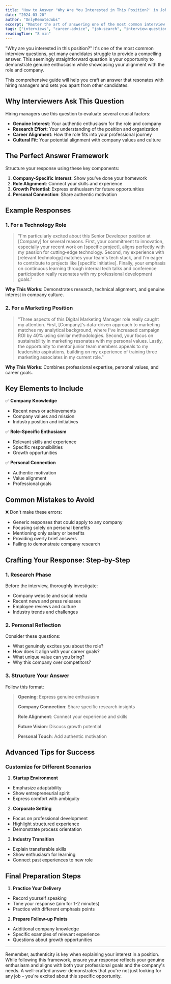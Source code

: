 ```yaml
---
title: "How to Answer 'Why Are You Interested in This Position?' in Job Interviews"
date: "2024-03-20"
author: "OnlyRemoteJobs"
excerpt: "Master the art of answering one of the most common interview questions with our comprehensive guide, including proven frameworks and real examples."
tags: ["interviews", "career-advice", "job-search", "interview-questions"]
readingTime: "8 min"
---
```


"Why are you interested in this position?" It's one of the most common interview questions, yet many candidates struggle to provide a compelling answer. This seemingly straightforward question is your opportunity to demonstrate genuine enthusiasm while showcasing your alignment with the role and company.

This comprehensive guide will help you craft an answer that resonates with hiring managers and sets you apart from other candidates.

## Why Interviewers Ask This Question

Hiring managers use this question to evaluate several crucial factors:

- **Genuine Interest**: Your authentic enthusiasm for the role and company
- **Research Effort**: Your understanding of the position and organization
- **Career Alignment**: How the role fits into your professional journey
- **Cultural Fit**: Your potential alignment with company values and culture

## The Perfect Answer Framework

Structure your response using these key components:

1. **Company-Specific Interest**: Show you've done your homework
2. **Role Alignment**: Connect your skills and experience
3. **Growth Potential**: Express enthusiasm for future opportunities
4. **Personal Connection**: Share authentic motivation

## Example Responses

### 1. For a Technology Role

> "I'm particularly excited about this Senior Developer position at [Company] for several reasons. First, your commitment to innovation, especially your recent work on [specific project], aligns perfectly with my passion for cutting-edge technology. Second, my experience with [relevant technology] matches your team's tech stack, and I'm eager to contribute to projects like [specific initiative]. Finally, your emphasis on continuous learning through internal tech talks and conference participation really resonates with my professional development goals."

**Why This Works**: Demonstrates research, technical alignment, and genuine interest in company culture.

### 2. For a Marketing Position

> "Three aspects of this Digital Marketing Manager role really caught my attention. First, [Company]'s data-driven approach to marketing matches my analytical background, where I've increased campaign ROI by 40% using similar methodologies. Second, your focus on sustainability in marketing resonates with my personal values. Lastly, the opportunity to mentor junior team members appeals to my leadership aspirations, building on my experience of training three marketing associates in my current role."

**Why This Works**: Combines professional expertise, personal values, and career goals.

## Key Elements to Include

✅ **Company Knowledge**

- Recent news or achievements
- Company values and mission
- Industry position and initiatives

✅ **Role-Specific Enthusiasm**

- Relevant skills and experience
- Specific responsibilities
- Growth opportunities

✅ **Personal Connection**

- Authentic motivation
- Value alignment
- Professional goals

## Common Mistakes to Avoid

❌ Don't make these errors:

- Generic responses that could apply to any company
- Focusing solely on personal benefits
- Mentioning only salary or benefits
- Providing overly brief answers
- Failing to demonstrate company research

## Crafting Your Response: Step-by-Step

### 1. Research Phase

Before the interview, thoroughly investigate:

- Company website and social media
- Recent news and press releases
- Employee reviews and culture
- Industry trends and challenges

### 2. Personal Reflection

Consider these questions:

- What genuinely excites you about the role?
- How does it align with your career goals?
- What unique value can you bring?
- Why this company over competitors?

### 3. Structure Your Answer

Follow this format:

> **Opening**: Express genuine enthusiasm
>
> **Company Connection**: Share specific research insights
>
> **Role Alignment**: Connect your experience and skills
>
> **Future Vision**: Discuss growth potential
>
> **Personal Touch**: Add authentic motivation

## Advanced Tips for Success

### Customize for Different Scenarios

1. **Startup Environment**

- Emphasize adaptability
- Show entrepreneurial spirit
- Express comfort with ambiguity

2. **Corporate Setting**

- Focus on professional development
- Highlight structured experience
- Demonstrate process orientation

3. **Industry Transition**

- Explain transferable skills
- Show enthusiasm for learning
- Connect past experiences to new role

## Final Preparation Steps

1. **Practice Your Delivery**

- Record yourself speaking
- Time your response (aim for 1-2 minutes)
- Practice with different emphasis points

2. **Prepare Follow-up Points**

- Additional company knowledge
- Specific examples of relevant experience
- Questions about growth opportunities

---

Remember, authenticity is key when explaining your interest in a position. While following this framework, ensure your response reflects your genuine enthusiasm and aligns with both your professional goals and the company's needs. A well-crafted answer demonstrates that you're not just looking for any job – you're excited about this specific opportunity.
